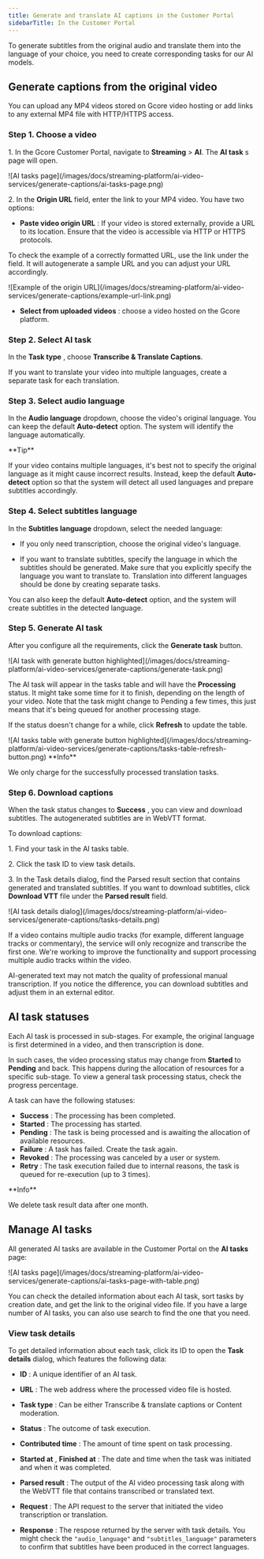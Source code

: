 ---
title: Generate and translate AI captions in the Customer Portal
sidebarTitle: In the Customer Portal
---

To generate subtitles from the original audio and translate them into the language of your choice, you need to create corresponding tasks for our AI models. 

## Generate captions from the original video

You can upload any MP4 videos stored on Gcore video hosting or add links to any external MP4 file with HTTP/HTTPS access. 

### Step 1. Choose a video

1\. In the Gcore Customer Portal, navigate to **Streaming** > **AI**. The **AI task** s page will open.


<Frame>![AI tasks page](/images/docs/streaming-platform/ai-video-services/generate-captions/ai-tasks-page.png)</Frame>



2\. In the **Origin URL** field, enter the link to your MP4 video. You have two options: 

  * **Paste video origin URL** : If your video is stored externally, provide a URL to its location. Ensure that the video is accessible via HTTP or HTTPS protocols.

To check the example of a correctly formatted URL, use the link under the field. It will autogenerate a sample URL and you can adjust your URL accordingly.


<Frame>![Example of the origin URL](/images/docs/streaming-platform/ai-video-services/generate-captions/example-url-link.png)</Frame>


  * **Select from uploaded videos** : choose a video hosted on the Gcore platform.




### Step 2. Select AI task

In the **Task type** , choose **Transcribe & Translate Captions**. 

If you want to translate your video into multiple languages, create a separate task for each translation. 

### Step 3. Select audio language

In the **Audio language** dropdown, choose the video's original language. You can keep the default **Auto-detect** option. The system will identify the language automatically. 

<Tip>
**Tip**

If your video contains multiple languages, it's best not to specify the original language as it might cause incorrect results. Instead, keep the default **Auto-detect** option so that the system will detect all used languages and prepare subtitles accordingly.
</Tip>

### Step 4. Select subtitles language

In the **Subtitles language** dropdown, select the needed language: 

  * If you only need transcription, choose the original video's language. 

  * If you want to translate subtitles, specify the language in which the subtitles should be generated. Make sure that you explicitly specify the language you want to translate to. Translation into different languages should be done by creating separate tasks.




You can also keep the default **Auto-detect** option, and the system will create subtitles in the detected language. 

### Step 5. Generate AI task

After you configure all the requirements, click the **Generate task** button. 


<Frame>![AI task with generate button highlighted](/images/docs/streaming-platform/ai-video-services/generate-captions/generate-task.png)</Frame>



The AI task will appear in the tasks table and will have the **Processing** status. It might take some time for it to finish, depending on the length of your video. Note that the task might change to Pending a few times, this just means that it's being queued for another processing stage. 

If the status doesn't change for a while, click **Refresh** to update the table. 


<Frame>![AI tasks table with generate button highlighted](/images/docs/streaming-platform/ai-video-services/generate-captions/tasks-table-refresh-button.png)</Frame>

 <Info>
**Info**

We only charge for the successfully processed translation tasks.
</Info>

### Step 6. Download captions

When the task status changes to **Success** , you can view and download subtitles. The autogenerated subtitles are in WebVTT format. 

To download captions: 

1\. Find your task in the AI tasks table. 

2\. Click the task ID to view task details. 

3\. In the Task details dialog, find the Parsed result section that contains generated and translated subtitles. If you want to download subtitles, click **Download VTT** file under the **Parsed result** field.


<Frame>![AI task details dialog](/images/docs/streaming-platform/ai-video-services/generate-captions/tasks-details.png)</Frame>



If a video contains multiple audio tracks (for example, different language tracks or commentary), the service will only recognize and transcribe the first one. We're working to improve the functionality and support processing multiple audio tracks within the video. 

AI-generated text may not match the quality of professional manual transcription. If you notice the difference, you can download subtitles and adjust them in an external editor. 

## AI task statuses

Each AI task is processed in sub-stages. For example, the original language is first determined in a video, and then transcription is done. 

In such cases, the video processing status may change from **Started** to **Pending** and back. This happens during the allocation of resources for a specific sub-stage. To view a general task processing status, check the progress percentage. 

A task can have the following statuses: 

  * **Success** : The processing has been completed. 
  * **Started** : The processing has started. 
  * **Pending** : The task is being processed and is awaiting the allocation of available resources. 
  * **Failure** : A task has failed. Create the task again.
  * **Revoked** : The processing was canceled by a user or system. 
  * **Retry** : The task execution failed due to internal reasons, the task is queued for re-execution (up to 3 times).

<Info>
**Info**

We delete task result data after one month.
</Info>

## Manage AI tasks

All generated AI tasks are available in the Customer Portal on the **AI tasks** page:


<Frame>![AI tasks page](/images/docs/streaming-platform/ai-video-services/generate-captions/ai-tasks-page-with-table.png)</Frame>



You can check the detailed information about each AI task, sort tasks by creation date, and get the link to the original video file. If you have a large number of AI tasks, you can also use search to find the one that you need. 

### View task details

To get detailed information about each task, click its ID to open the **Task details** dialog, which features the following data: 

  * **ID** : A unique identifier of an AI task. 

  * **URL** : The web address where the processed video file is hosted. 

  * **Task type** : Can be either Transcribe & translate captions or Content moderation. 

  * **Status** : The outcome of task execution. 

  * **Contributed time** : The amount of time spent on task processing. 

  * **Started at** , **Finished at** : The date and time when the task was initiated and when it was completed. 

  * **Parsed result** : The output of the AI video processing task along with the WebVTT file that contains transcribed or translated text. 

  * **Request** : The API request to the server that initiated the video transcription or translation. 

  * **Response** : The respose returned by the server with task details. You might check the `"audio_language"` and `"subtitles_language"` parameters to confirm that subtitles have been produced in the correct languages.